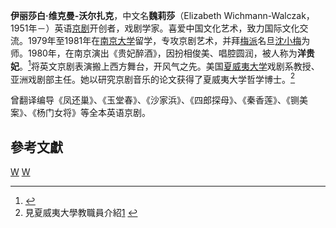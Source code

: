 '''伊丽莎白·维克曼-沃尔扎克'''，中文名'''魏莉莎'''（Elizabeth Wichmann-Walczak，1951年－）英语[[京剧|京剧]]开创者，戏剧学家。喜爱中国文化艺术，致力国际文化交流。1979年至1981年在[[南京大学|南京大学]]留学，专攻京剧艺术，并拜[[梅派|梅派]]名旦[[沈小梅|沈小梅]]为师。1980年，在南京演出《贵妃醉酒》，因扮相俊美、唱腔圆润，被人称为'''洋贵妃'''。<ref>{{cite news | url = http://gb.cri.cn/18824/2008/10/18/3285s2287110.htm | title = “洋贵妃”见证中国戏剧三十年变迁 | publisher = 国际在线 | date = 2008-10-18 | accessdate = 2009-05-02 | archive-date = 2016-03-04 | archive-url = https://web.archive.org/web/20160304113811/http://gb.cri.cn/18824/2008/10/18/3285s2287110.htm | dead-url = no }}</ref>将英文京剧表演搬上西方舞台，开风气之先。美国[[夏威夷大学|夏威夷大学]]戏剧系教授、亚洲戏剧部主任。她以研究京剧音乐的论文获得了夏威夷大学哲学博士。<ref>見夏威夷大學教職員介紹[http://www.hawaii.edu/theatre/faculty/staffdetail.htm] {{Wayback|url=http://www.hawaii.edu/theatre/faculty/staffdetail.htm |date=20090606200103 }}</ref>

曾翻译编导《凤还巢》、《玉堂春》、《沙家浜》、《四郎探母》、《秦香莲》、《铡美案》、《杨门女将》等全本英语京剧。

==參考文獻==
<div class="references-small">
<references />
</div>
[[Category:1951年出生|W]]
[[Category:京剧演员|W]]